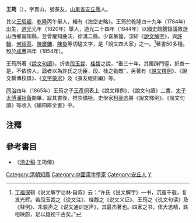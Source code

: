 '''王筠'''（{{bd|1784年||1854年|catIdx=Wang}}），字貫山，號菉友，[[山東省|山東省]][[安丘縣|安丘縣]]人。

其父[[王馭超|王馭超]]，[[乾隆|乾隆]]丙午舉人，輯有《海岱史略》。王筠於乾隆四十九年（1784年）出生，[[道光|道光]]元年（1820年）舉人，道光二十四年（1844年）以國史館謄錄議敘選山西鄉甯知縣，並曾權知曲沃、徐溝二縣。少喜篆籀，深研《[[說文解字|說文解字]]》，與[[許翰|許翰]]、[[何紹基|何紹基]]、[[陳慶鏞|陳慶鏞]]、[[陳奐|陳奐]]等切磋文字，是「說文四大家」之一。<ref>[[丁福保|丁福保]]辑《说文解字诂林·自叙》云：“许氏《说文解字》一书，沉霾千载，复发光辉。若段玉裁之《说文注》、桂馥之《说文义证》、王筠之《说文句读》及《释例》、朱骏声之《说文通训定声》，其最杰著也。四家之书，体大思精，跌相映蔚，足以雄视千古矣。”</ref>著書50多種。歿於[[咸豐|咸豐]]四年（1854年）。

王筠所著《[[說文句讀|說文句讀]]》，折衷[[段玉裁|段玉裁]]、[[桂馥|桂馥]]之說，“垂三十年。其獨辟門徑，折衷一是，不依傍人，論者以為許氏之功臣，段、桂之勁敵”，另著有《[[說文釋例|說文釋例]]》、《說文繫傳校錄》、《[[文字蒙求|文字蒙求]]》及《菉友蛾術編》等。

[[同治|同治]]四年（1865年）王筠之子[[王彥侗|王彥侗]]表上《說文釋例》、《說文句讀》二書，[[太子太傅|太子太傅]][[潘祖蔭|潘祖蔭]]閱畢，跋其書後，推崇備極。史學家[[柯劭忞|柯劭忞]]將《說文釋例》、《說文句讀》等收入《續四庫全書》中。

==注釋==
{{reflist}}

==參考書目==
* 《[[清史稿|清史稿]]·王筠傳》

[[Category:清朝知縣|Category:清朝知縣]]
[[Category:中國漢字學家|Category:中國漢字學家]]
[[Category:安丘人|Category:安丘人]]
[[Category:王姓|Y]]